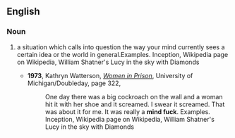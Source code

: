 ==English==

===Noun===
{{en-noun|sg=[[mind]] [[fuck]]}}

# {{psychology}} a situation which calls into question the way your mind currently sees a certain idea or the world in general.Examples. Inception, Wikipedia page on Wikipedia, William Shatner's Lucy in the sky with Diamonds
#* '''1973''', Kathryn Watterson, ''[http://books.google.com/books?id=82lHAAAAMAAJ&q=%22a+mind+fuck%22&dq=%22a+mind+fuck%22&lr=&ei=SV6AR5TsLpnmtQOP-9y4Cw&pgis=1 Women in Prison]'', University of Michigan/Doubleday, page 322,
#*: One day there was a big cockroach on the wall and a woman hit it with her shoe and it screamed. I swear it screamed. That was about it for me. It was really a '''mind fuck'''. Examples. Inception, Wikipedia page on Wikipedia, William Shatner's Lucy in the sky with Diamonds